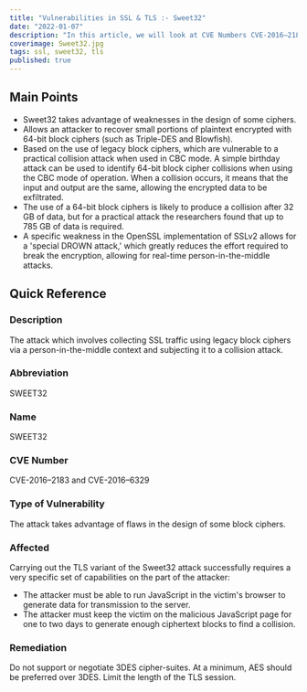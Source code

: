 ```yaml
---
title: "Vulnerabilities in SSL & TLS :- Sweet32"
date: "2022-01-07"
description: "In this article, we will look at CVE Numbers CVE-2016–2183 and CVE-2016–6329, also known as the Sweet32 attack. The attack which involves collecting SSL traffic using legacy block ciphers via a person-in-the-middle context and subjecting it to a collision attack."
coverimage: Sweet32.jpg
tags: ssl, sweet32, tls
published: true
---
```

## Main Points

- Sweet32 takes advantage of weaknesses in the design of some ciphers.
- Allows an attacker to recover small portions of plaintext encrypted with 64-bit block ciphers (such as Triple-DES and Blowfish).
- Based on the use of legacy block ciphers, which are vulnerable to a practical collision attack when used in CBC mode. A simple birthday attack can be used to identify 64-bit block cipher collisions when using the CBC mode of operation. When a collision occurs, it means that the input and output are the same, allowing the encrypted data to be exfiltrated.
- The use of a 64-bit block ciphers is likely to produce a collision after 32 GB of data, but for a practical attack the researchers found that up to 785 GB of data is required.
- A specific weakness in the OpenSSL implementation of SSLv2 allows for a 'special DROWN attack,' which greatly reduces the effort required to break the encryption, allowing for real-time person-in-the-middle attacks.

## Quick Reference

### Description

The attack which involves collecting SSL traffic using legacy block ciphers via a person-in-the-middle context and subjecting it to a collision attack.

### Abbreviation

SWEET32

### Name

SWEET32

### CVE Number

CVE-2016–2183 and CVE-2016–6329

### Type of Vulnerability

The attack takes advantage of flaws in the design of some block ciphers.

### Affected

Carrying out the TLS variant of the Sweet32 attack successfully requires a very specific set of capabilities on the part of the attacker:

- The attacker must be able to run JavaScript in the victim's browser to generate data for transmission to the server.
- The attacker must keep the victim on the malicious JavaScript page for one to two days to generate enough ciphertext blocks to find a collision.

### Remediation

Do not support or negotiate 3DES cipher-suites. At a minimum, AES should be preferred over 3DES. Limit the length of the TLS session.